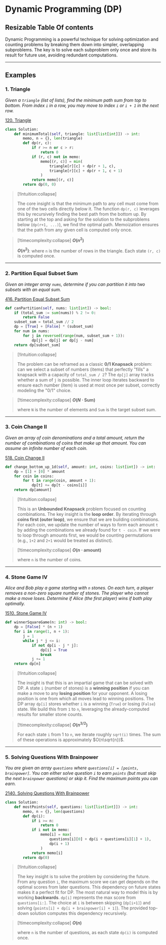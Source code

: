 
# Dynamic Programming (DP) 

## Resizable Table Of contents

Dynamic Programming is a powerful technique for solving optimization and counting problems by breaking them down into simpler, overlapping subproblems. The key is to solve each subproblem only once and store its result for future use, avoiding redundant computations.

-----

##  Examples

### 1. Triangle

*Given a `triangle` (list of lists), find the minimum path sum from top to bottom. From index `i` in a row, you may move to index `i` or `i + 1` in the next row.*

[120. Triangle](https://leetcode.com/problems/triangle/)

```python
class Solution:
    def minimumTotal(self, triangle: list[list[int]]) -> int:
        memo, n = {}, len(triangle)
        def dp(r, c):
            if r >= n or c > r:
                return 0
            if (r, c) not in memo:
                memo[(r, c)] = min(
                    triangle[r][c] + dp(r + 1, c), 
                    triangle[r][c] + dp(r + 1, c + 1)
                )
            return memo[(r, c)]
        return dp(0, 0)
```

> [\!Intuition:collapse]
>
> The core insight is that the minimum path to any cell must come from one of the two cells directly below it. The function `dp(r, c)` leverages this by recursively finding the best path from the bottom up. By starting at the top and asking for the solution to the subproblems below (`dp(r+1, ...)`), we find the optimal path. Memoization ensures that the path from any given cell is computed only once.

> [\!timecomplexity:collapse] **$O(n^2)$**
>
> **$O(n^2)$**: where `n` is the number of rows in the triangle. Each state `(r, c)` is computed once.

-----

### 2. Partition Equal Subset Sum

*Given an integer array `nums`, determine if you can partition it into two subsets with an equal sum.*

[416. Partition Equal Subset Sum](https://leetcode.com/problems/partition-equal-subset-sum/)

```python
def canPartition(self, nums: list[int]) -> bool:
    if (total_sum := sum(nums)) % 2 != 0:
        return False
    subset_sum = total_sum // 2
    dp = [True] + [False] * (subset_sum)
    for num in nums:
        for j in reversed(range(num, subset_sum + 1)):
            dp[j] = dp[j] or dp[j - num]
    return dp[subset_sum]
```

> [\!Intuition:collapse]
>
> The problem can be reframed as a classic **0/1 Knapsack** problem: can we select a subset of numbers (items) that perfectly "fills" a knapsack with a capacity of `total_sum / 2`? The `dp[j]` array tracks whether a sum of `j` is possible. The inner loop iterates backward to ensure each number (item) is used at most once per subset, correctly modeling the "0/1" choice.

> [\!timecomplexity:collapse] **$O(N \cdot \text{Sum})$**
>
> where `N` is the number of elements and `Sum` is the target subset sum.

-----

### 3. Coin Change II

*Given an array of coin denominations and a total amount, return the number of combinations of coins that make up that amount. You can assume an infinite number of each coin.*

[518. Coin Change II](https://leetcode.com/problems/coin-change-ii/)

```python
def change_bottom_up_1d(self, amount: int, coins: list[int]) -> int:
    dp = [1] + [0] * amount
    for coin in coins:
        for t in range(coin, amount + 1):
            dp[t] += dp[t - coins[i]]
    return dp[amount]
```

> [\!Intuition:collapse]
>
> This is an **Unbounded Knapsack** problem focused on counting combinations. The key insight is the **loop order**. By iterating through **coins first (outer loop)**, we ensure that we are building combinations. For each coin, we update the number of ways to form each amount `t` by adding the combinations we already found for `t - coin`. If we were to loop through amounts first, we would be counting permutations (e.g., `1+2` and `2+1` would be treated as distinct).

> [\!timecomplexity:collapse] **$O(n \cdot \text{amount})$**
>
> where `n` is the number of coins.

-----

### 4. Stone Game IV

*Alice and Bob play a game starting with `n` stones. On each turn, a player removes a non-zero square number of stones. The player who cannot make a move loses. Determine if Alice (the first player) wins if both play optimally.*

[1510. Stone Game IV](https://leetcode.com/problems/stone-game-iv/)

```python
def winnerSquareGame(n: int) -> bool:
    dp = [False] * (n + 1)
    for i in range(1, n + 1):
        j = 1
        while j * j <= i:
            if not dp[i - j * j]:
                dp[i] = True
                break
            j += 1
    return dp[n]
```

> [\!Intuition:collapse]
>
> The insight is that this is an impartial game that can be solved with DP. A state `i` (number of stones) is a **winning position** if you can make a move to any **losing position** for your opponent. A losing position is one from which all moves lead to winning positions. The DP array `dp[i]` stores whether `i` is a winning (`True`) or losing (`False`) state. We build this from `1` to `n`, leveraging the already-computed results for smaller stone counts.

> [\!timecomplexity:collapse] **$O(n^{3/2})$**
>
> For each state `i` from 1 to `n`, we iterate roughly `sqrt(i)` times. The sum of these operations is approximately $O(n\sqrt{n})$.

-----

### 5. Solving Questions With Brainpower

*You are given an array `questions` where `questions[i] = [points, brainpower]`. You can either solve question `i` to earn `points` (but must skip the next `brainpower` questions) or skip it. Find the maximum points you can earn.*

[2140. Solving Questions With Brainpower](https://leetcode.com/problems/solving-questions-with-brainpower/)

```python
class Solution:
    def mostPoints(self, questions: list[list[int]]) -> int:
        memo, n = {}, len(questions)
        def dp(i):
            if i >= n:
                return 0
            if i not in memo:
                memo[i] = max(
                    questions[i][0] + dp(i + questions[i][1] + 1), 
                    dp(i + 1)
                )
            return memo[i]
        return dp(0)
```

> [\!Intuition:collapse]
>
> The key insight is to solve the problem by considering the future. From any question `i`, the maximum score we can get depends on the optimal scores from later questions. This dependency on future states makes it a perfect fit for DP. The most natural way to model this is by working **backwards**. `dp[i]` represents the max score from `questions[i:]`. The choice at `i` is between skipping (`dp[i+1]`) and solving (`points[i] + dp[i + brainpower[i] + 1]`). The provided top-down solution computes this dependency recursively.

> [\!timecomplexity:collapse] **$O(n)$**
>
> where `n` is the number of questions, as each state `dp(i)` is computed once.